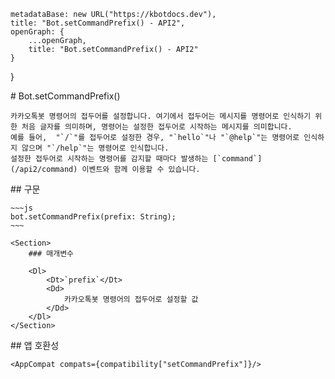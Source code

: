 
    metadataBase: new URL("https://kbotdocs.dev"),
    title: "Bot.setCommandPrefix() - API2",
    openGraph: {
        ...openGraph,
        title: "Bot.setCommandPrefix() - API2"
    }
}

<Section>
    # Bot.setCommandPrefix()

    카카오톡봇 명령어의 접두어를 설정합니다. 여기에서 접두어는 메시지를 명령어로 인식하기 위한 처음 글자를 의미하며, 명령어는 설정한 접두어로 시작하는 메시지를 의미합니다. 
    예를 들어,  "`/`"를 접두어로 설정한 경우, "`hello`"나 "`@help`"는 명령어로 인식하지 않으며 "`/help`"는 명령어로 인식합니다. 
    설정한 접두어로 시작하는 명령어를 감지할 때마다 발생하는 [`command`](/api2/command) 이벤트와 함께 이용할 수 있습니다.
</Section>
<Section>
    ## 구문

    ~~~js
    bot.setCommandPrefix(prefix: String);
    ~~~

    <Section>
        ### 매개변수

        <Dl>
            <Dt>`prefix`</Dt>
            <Dd>
                카카오톡봇 명령어의 접두어로 설정할 값
            </Dd>
        </Dl>
    </Section>
</Section>
<Section>
    ## 앱 호환성

    <AppCompat compats={compatibility["setCommandPrefix"]}/>
</Section>
